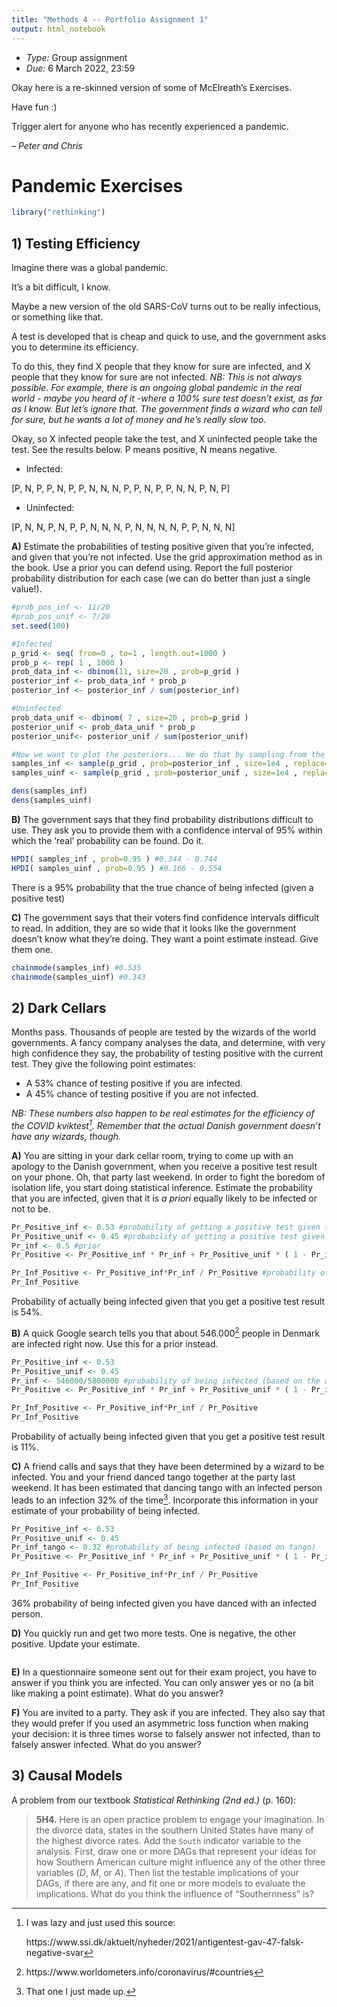 ---
title: "Methods 4 -- Portfolio Assignment 1"
output: html_notebook
---

- *Type:* Group assignment
- *Due:* 6 March 2022, 23:59

Okay here is a re-skinned version of some of McElreath's Exercises.

Have fun :)

Trigger alert for anyone who has recently experienced a pandemic.

*-- Peter and Chris*

# Pandemic Exercises

```{r}
library("rethinking")
```


## 1) Testing Efficiency

Imagine there was a global pandemic.

It's a bit difficult, I know.

Maybe a new version of the old SARS-CoV turns out to be really infectious, or something like that.

A test is developed that is cheap and quick to use, and the government asks you to determine its efficiency.

To do this, they find X people that they know for sure are infected, and X people that they know for sure are not infected. *NB: This is not always possible. For example, there is an ongoing global pandemic in the real world - maybe you heard of it -where a 100% sure test doesn't exist, as far as I know. But let's ignore that. The government finds a wizard who can tell for sure, but he wants a lot of money and he's really slow too.*

Okay, so X infected people take the test, and X uninfected people take the test. See the results below. P means positive, N means negative.

- Infected:

\[P, N, P, P, N, P, P, N, N, N, P, P, N, P, P, N, N, P, N, P\]

- Uninfected:

\[P, N, N, P, N, P, P, N, N, N, P, N, N, N, N, P, P, N, N, N\]

**A)** Estimate the probabilities of testing positive given that you're infected, and given that you're not infected. Use the grid approximation method as in the book. Use a prior you can defend using. Report the full posterior probability distribution for each case (we can do better than just a single value!).

```{r}
#prob_pos_inf <- 11/20
#prob_pos_unif <- 7/20
set.seed(100)

#Infected
p_grid <- seq( from=0 , to=1 , length.out=1000 )
prob_p <- rep( 1 , 1000 )
prob_data_inf <- dbinom(11, size=20 , prob=p_grid )
posterior_inf <- prob_data_inf * prob_p
posterior_inf <- posterior_inf / sum(posterior_inf)

#Uninfected 
prob_data_unif <- dbinom( 7 , size=20 , prob=p_grid )
posterior_unif <- prob_data_unif * prob_p
posterior_unif<- posterior_unif / sum(posterior_unif)
```


```{r}
#Now we want to plot the posteriors... We do that by sampling from the posterior distribution 
samples_inf <- sample(p_grid , prob=posterior_inf , size=1e4 , replace=TRUE)
samples_uinf <- sample(p_grid , prob=posterior_unif , size=1e4 , replace=TRUE)

dens(samples_inf)
dens(samples_uinf)
```


**B)** The government says that they find probability distributions difficult to use. They ask you to provide them with a confidence interval of 95% within which the 'real' probability can be found. Do it.

```{r}
HPDI( samples_inf , prob=0.95 ) #0.344 - 0.744
HPDI( samples_uinf , prob=0.95 ) #0.166 - 0.554
```
There is a 95% probability that the true chance of being infected (given a positive test) 

**C)** The government says that their voters find confidence intervals difficult to read. In addition, they are so wide that it looks like the government doesn't know what they're doing. They want a point estimate instead. Give them one.

```{r}
chainmode(samples_inf) #0.535
chainmode(samples_uinf) #0.343
```


## 2) Dark Cellars

Months pass. Thousands of people are tested by the wizards of the world governments. A fancy company analyses the data, and determine, with very high confidence they say, the probability of testing positive with the current test. They give the following point estimates:

- A 53% chance of testing positive if you are infected.
- A 45% chance of testing positive if you are not infected.

*NB: These numbers also happen to be real estimates for the efficiency of the COVID kviktest[^1]. Remember that the actual Danish government doesn't have any wizards, though.*

**A)** You are sitting in your dark cellar room, trying to come up with an apology to the Danish government, when you receive a positive test result on your phone. Oh, that party last weekend. In order to fight the boredom of isolation life, you start doing statistical inference. Estimate the probability that you are infected, given that it is *a priori* equally likely to be infected or not to be.

```{r}
Pr_Positive_inf <- 0.53 #probability of getting a positive test given that you are infected
Pr_Positive_unif <- 0.45 #probability of getting a positive test given that you are uninfected
Pr_inf <- 0.5 #prior
Pr_Positive <- Pr_Positive_inf * Pr_inf + Pr_Positive_unif * ( 1 - Pr_inf ) #general possibility of getting a positive test

Pr_Inf_Positive <- Pr_Positive_inf*Pr_inf / Pr_Positive #probability of being infected given a positive test 
Pr_Inf_Positive
```
Probability of actually being infected given that you get a positive test result is 54%. 

**B)** A quick Google search tells you that about 546.000[^2] people in Denmark are infected right now. Use this for a prior instead.

```{r}
Pr_Positive_inf <- 0.53
Pr_Positive_unif <- 0.45
Pr_inf <- 546000/5800000 #probability of being infected (based on the amount of people who are actually infected in Denmark)
Pr_Positive <- Pr_Positive_inf * Pr_inf + Pr_Positive_unif * ( 1 - Pr_inf )

Pr_Inf_Positive <- Pr_Positive_inf*Pr_inf / Pr_Positive
Pr_Inf_Positive
```
Probability of actually being infected given that you get a positive test result is 11%.

**C)** A friend calls and says that they have been determined by a wizard to be infected. You and your friend danced tango together at the party last weekend. It has been estimated that dancing tango with an infected person leads to an infection 32% of the time[^3]. Incorporate this information in your estimate of your probability of being infected.

```{r}
Pr_Positive_inf <- 0.53
Pr_Positive_unif <- 0.45
Pr_inf_tango <- 0.32 #probability of being infected (based on tango)
Pr_Positive <- Pr_Positive_inf * Pr_inf + Pr_Positive_unif * ( 1 - Pr_inf )

Pr_Inf_Positive <- Pr_Positive_inf*Pr_inf / Pr_Positive
Pr_Inf_Positive
```
36% probability of being infected given you have danced with an infected person.

**D)** You quickly run and get two more tests. One is negative, the other positive. Update your estimate.

```{r}

```


**E)** In a questionnaire someone sent out for their exam project, you have to answer if you think you are infected. You can only answer yes or no (a bit like making a point estimate). What do you answer?

**F)** You are invited to a party. They ask if you are infected. They also say that they would prefer if you used an asymmetric loss function when making your decision: it is three times worse to falsely answer not infected, than to falsely answer infected. What do you answer?

## 3) Causal Models

A problem from our textbook *Statistical Rethinking (2nd ed.)* (p. 160):

> **5H4.** Here is an open practice problem to engage your imagination. In the divorce data, states in the southern United States have many of the highest divorce rates. Add the `South` indicator variable to the analysis. First, draw one or more DAGs that represent your ideas for how Southern American culture might influence any of the other three variables ($D$, $M$, or $A$). Then list the testable implications of your DAGs, if there are any, and fit one or more models to evaluate the implications. What do you think the influence of "Southernness" is?


[^1]: I was lazy and just used this source:

    https://www.ssi.dk/aktuelt/nyheder/2021/antigentest-gav-47-falsk-negative-svar

[^2]: https://www.worldometers.info/coronavirus/#countries

[^3]: That one I just made up.
